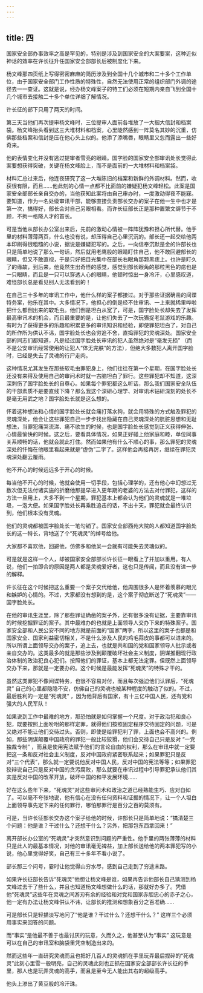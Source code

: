 ```yaml
---
---
---
```

title: 四
---



国家安全部办事效率之高是罕见的，特别是涉及到国家安全的大案要案，这种近似神话的效率在许长征升任国家安全部部长后被制度化下来。

杨文峰那四页纸上写得密密麻麻的简历涉及到全国十几个城市和二十多个工作单位，由于国家安全部门工作性质的特殊性，自然无法使用正常的组织部门外调的途径去一一查证。这就是说，经办杨文峰案子的特工们必须在短期内亲自飞到全国十几个城市去接触二十多个单位详细了解情况。

许长征的部下只用了两天的时间。

第三天当他们再次提审杨文峰时，三位提审人面前各堆放了一大捆大信封和档案袋。杨文峰抬头看到这三大堆材料和档案，心里陡然感到一阵莫名其妙的沉重，仿佛那些档案和信封是压在他心头上似的。他添了添嘴唇，眼睛里又忽而露出一些好奇来。

他的表情变化并没有逃过提审者雪亮的眼睛。国字脸的国家安全部审讯处长觉得此案要想获得突破，关键在杨文峰脸上，而不是面前的一大堆材料和档案袋。

材料汇总过来后，他连夜研究了这一大堆陈旧的档案和新鲜的外调材料。然而，收获很有限，而且……他此刻的心情一点都不比面前的嫌疑犯杨文峰轻松。此案是国家安全部部长亲自交办的，当他获知此案将由自己审办时，一度激动得夜不能寐。要知道，作为一名处级审讯干部，能够直接负责部长交办的案子在他一生中也才是第一次，搞得好，部长会对自己另眼相看。而许长征部长正是那种置繁文缛节于不顾，不拘一格降人才的首长。

可是当他从部长办公室出来后，先前的激动心情被一阵阵犹豫和担心所代替。他手里的材料薄薄两页，什么也没有说，却压得自己心里沉沉的。部长还一起交给他两本印刷得很粗糙的小说，据说是嫌疑犯写的。之后，一向信奉沉默是金的许部长也只是简单地说了那么一句话，然后就用老鹰般的眼睛盯住自己，他不敢回避部长的眼睛，但又不敢直视，于是只好把目光集中在部长右眼角那颗黑痣上。也许是盯久了的缘故，到后来，他竟然生出奇怪的感觉，感觉到部长眼角的那粒黑色的痣也是一只眼睛，而且是一只可以穿透人心的眼睛，他顿时惊出一身冷汗，心里感叹道，难怪部长总是看见别人无法看到的！

在自己三十多年的审讯工作中，他什么样的案子都接过。对于那些证据确凿的间谍特务案，他乐在其中。大多情况下，他担心的倒是经不住审讯、一上来就稀里哗啦把什么都倒出来的软毛虫。他们倒是坦白从宽了，可是，国字脸处长却失去了发挥最高审讯术的机会，而且最重要的是，让他们失去了一次玩猫捉老鼠游戏的乐趣。有时为了获得更多的乐趣和积累更多的审讯知识和经验，即使罪犯坦白了，对自己的所作所为供认不讳，国字脸处长也会穷追不舍，直捣罪犯的灵魂深处。国家安全部的同志们都知道，凡是经过国字脸处长审讯的犯人虽然绝对是“毫发无损” （而不是公安审讯经常使用的让犯人“体无完肤”的方法），但绝大多数犯人离开国字脸时，已经是失去了灵魂的行尸走肉。

这种情况尤其发生在那些软毛虫罪犯身上，他们往往在第一个星期，在国字脸处长还没有来得及使用自己的审问术时就一古脑坦白了罪行。这些罪犯却不知道，这深深刺伤了国字脸处长的自尊心。如果每个罪犯都这么听话，那么我们国家安全队伍的干部素质不是要直线下降？那么我这个深研心理学、对审讯术钻研深刻的处长不是毫无用武之地？国字脸处长就是这么想的。

怀着这种想法和心情的国字脸处长就会痛打落水狗，就会用特殊的方式触及罪犯的灵魂深处，他会让这些罪犯自己一步步找出隐藏在自己灵魂深处的肮脏思想和无耻想法，当罪犯痛哭流涕、痛不欲生的时候，也是国字脸处长感觉到正义获得伸张、心情最愉快的时候。这之后，要看具体情况，如果正好碰上他家庭和睦，单位同事关系顺畅的话，他就会就此打住。然而如果他有什么不顺心的事，那么罪犯的灵魂深处的忏悔在他眼里看起来就是“虚伪”二字了。这样他会再接再厉，继续在罪犯灵魂深处翻云覆雨。

他不开心的时候远远多于开心的时候。

每当他不开心的时候，他就会使用一切手段，包括心理学的，还有他心中幻想过无数次但无法付诸实施的折磨他那提早进入更年期的老婆的方法去对付罪犯，这样的方法一旦用上，大多不到一个星期，罪犯基本上都会认为他们的灵魂就是一堆垃圾，一泡大便。如果国字脸处长再乘胜追击的话，不出十天，罪犯就会最终认识到，他们根本没有灵魂。

他们的灵魂都被国字脸处长一笔勾销了。国家安全部西苑大院的人都知道国字脸处长的这一特长，背地送了个“死魂灵”的绰号给他。

大家都不喜欢他，回避他，仿佛多和他呆一会就有可能失去灵魂似的。

可是就是这样一个人，却被国家安全部部长许长征一眼看上了并加以重用。有人说，他们一拍即合的原因是两人都是灵魂爱好者，这也只是传闻，而且没有进一步的解释。

许长征在这个时候把这么重要一个案子交代给他，他周围很多人是怀着羡慕的眼光和嫉妒的心情的。不过，大家都没有想到的是，这个案子彻底断送了“死魂灵”——国字脸处长。

在他的审讯生涯里，除了那些罪证确凿的案子外，还有很多没有证据，主要靠审讯的时候挖掘罪证的案子。其中最难办的也就是上面领导人交办下来的特殊案子。国家安全部和人民公安不同的地方就是前面的“国家”两字，所以这里的案子也都是和国家安全、国家利益密切相关，不是什么涉及人民的鸡毛蒜皮的事都可以进来的。所以所谓上面领导交办的案子，追上去，也就是共和国的党和国家领导人批示或者亲自交办的。这类最多的就是那些涉及到颠覆破坏社会主义制度，阴谋推翻现行政治体制的政治犯良心犯们。按照他们的罪证，基本上都无法定罪。但既然上面领导交办下来，那就是一定要办的。这个时候是最能发挥“死魂灵”的特殊才干的。

虽然这类罪犯不像间谍特务，也很不容易对付，而且每次强迫他们认罪后，“死魂灵” 自己的心里都隐隐不安，仿佛自己的灵魂也被某种程度的触动了似的。不过，最后胜利的一定是“死魂灵” ，因为他背后有国家，有十三亿中国人民，还有党和强大的人民军队！

如果说到工作中最难的地方，那恐怕就是如何掌握一个尺度。对于政治犯和良心犯，既要按照上面吩咐的那样定罪，就得他们按照固定程序交待固定的问题，可是又绝对不能让他们交待过头。否则，即使是给罪犯判了罪，上面也会不高兴的。例如，那些阴谋颠覆中国政府的罪犯一般比较狡猾，他们会交待自己只是反对 “一党独裁专制” ，而且是使用宪法赋予他们的言论自由的权利，那么在审讯中就一定要把这一条和反对社会主义制度，反对中国政府紧密联系起来；如果罪犯只是反对“三个代表”，那么就一定要说他反对中国人民，反对中国的宪法等等；如果罪犯狡辩说自己只是反对中国的贪污腐败，那么就要在审讯过程中引导罪犯承认他们其实是反对中国的改革开放，破坏中国的和平发展环境……

好在这么些年下来，“死魂灵”对这些审问术和政治之道已经熟能生巧、应对自如了。可以毫不夸张地说，他有信心在没有任何资料和证据的情况下，让一个人坦白上面领导事先定下来的任何罪行，哪怕那罪行是百分之百的莫须有。

可是，当许长征部长交办这个案子给他的时候，许部长只是简单地说：“搞清楚三个问题：他是谁？干过什么？还想干什么？另外，把那包东西拿回来！”

离开部长办公室的“死魂灵”才突然意识到问题的严重性。他手里的两张薄薄的材料只是此人的最基本情况，对他的审讯毫无裨益，加上部长送给他的两本罪犯写的小说，他心里觉得好笑，自己有三十多年不看小说了。

部长那三个问号，霎时让他觉得山穷水尽，感到自己走到了穷途末路。

如果许长征部长告诉“死魂灵”他想让杨文峰是谁，如果再告诉他部长自己猜测到杨文峰过去干了些什么，并且也知道杨文峰想做什么的话，那就好办多了。凭借他“死魂灵”这些年在灵魂之间游刃有余的经验和对党和国家赤胆忠心的赤子之心，他一定有办法让杨文峰供认不讳，让部长的推测和想象百分之百准确……

可是部长只是轻描淡写地问了“他是谁？干过什么？还想干什么？” 这样三个必须用事实来回答的问题。

而“事实”是他最不善于也最讨厌的玩意，久而久之，他甚至认为“事实” 这玩意是可以在自己的审讯室和脑袋里凭空制造出来的。

然而这些年一直研究灵魂而且也把好几百人的灵魂抓在手里玩弄最后捏碎的“死魂灵”此刻心里雪一般明亮，自己的灵魂此刻也正抓在国家安全部部长许长征的手里，那人也是玩弄灵魂的高手，而且是至今无人能出其右的超级高手。

他头上渗出了黄豆般的冷汗珠。